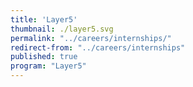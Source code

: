 ---
title: 'Layer5'
thumbnail: ./layer5.svg
permalink: "../careers/internships/"
redirect-from: "../careers/internships"
published: true
program: "Layer5"
---
